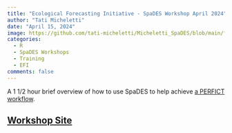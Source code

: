 ```yaml
---
title: "Ecological Forecasting Initiative - SpaDES Workshop April 2024"
author: "Tati Micheletti"
date: "April 15, 2024"
image: https://github.com/tati-micheletti/Micheletti_SpaDES/blob/main/figures/forecastedAbundance.png?raw=true
categories:
  - R
  - SpaDES Workshops
  - Training
  - EFI
comments: false
---
```


A 1 1/2 hour brief overview of how to use SpaDES to help achieve [a PERFICT workflow](https://onlinelibrary.wiley.com/doi/abs/10.1111/ele.13994).

## [Workshop Site](https://github.com/tati-micheletti/Micheletti_SpaDES?tab=readme-ov-file#creating-and-integrating-simple-models-in-spades)
